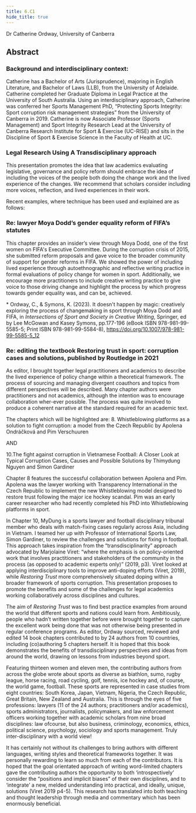 ```yaml
---
title: 6.C1
hide_title: true
---
```


<AbstractHeader sKey='id6_C1'>
    Dr Catherine Ordway, University of Canberra
</AbstractHeader>

## Abstract

### Background and interdisciplinary context:
Catherine has a Bachelor of Arts (Jurisprudence), majoring in English Literature, and Bachelor of Laws (LLB), from the University of Adelaide.  Catherine completed her Graduate Diploma in Legal Practice at the University of South Australia. Using an interdisciplinary approach, Catherine was conferred her Sports Management PhD, “Protecting Sports Integrity: Sport corruption risk management strategies” from the University of Canberra in 2019.  Catherine is now Associate Professor (Sports Management) and Sport Integrity Research Lead at the University of Canberra Research Institute for Sport & Exercise (UC-RISE) and sits in the Discipline of Sport & Exercise Science in the Faculty of Health at UC.

### Legal Research Using A Transdisciplinary approach
This presentation promotes the idea that law academics evaluating legislative, governance and policy reform should embrace the idea of including the voices of the people both doing the change work and the lived experience of the changes. We recommend that scholars consider including more voices, reflection, and lived experiences in their work.

Recent examples, where technique has been used and explained are as follows:

### Re: lawyer Moya Dodd’s gender equality reform of FIFA’s statutes 
This chapter provides an insider’s view through Moya Dodd, one of the first women on FIFA's Executive Committee. During the corruption crisis of 2015, she submitted reform proposals and gave voice to the broader community of support for gender reforms in FIFA. We showed the power of including lived experience through autoethnographic and reflective writing practice in formal evaluations of policy change for women in sport. Additionally, we encourage more practitioners to include creative writing practice to give voice to those driving change and highlight the process by which progress towards gender equality was, and can be, achieved.

\* Ordway, C., & Symons, K. (2023). It doesn't happen by magic: creatively exploring the process of changemaking in sport through Moya Dodd and FIFA, in *Intersections of Sport and Society in Creative Writing*, Springer, ed by Lee McGowan and Kasey Symons, pp.177-196 (eBook ISBN 978-981-99-5585-5; Print ISBN 978-981-99-5584-8), https://doi.org/10.1007/978-981-99-5585-5_12

### Re: editing the textbook Restoring trust in sport: corruption cases and solutions, published by Routledge in 2021
As editor, I brought together legal practitioners and academics to describe the lived experience of policy change within a theoretical framework.  The process of sourcing and managing divergent coauthors and topics from different perspectives will be described. Many chapter authors were practitioners and not academics, although the intention was to encourage collaboration wher-ever possible. The process was quite involved to produce a coherent narrative at the standard required for an academic text.

The chapters which will be highlighted are:
8. Whistleblowing platforms as a solution to fight corruption: a model from the Czech Republic by Apolena Ondráčková and Pim Verschuuren

AND

10.The fight against corruption in Vietnamese Football: A Closer Look at Typical Corruption Cases, Causes and Possible Solutions by Thimydung Nguyen and Simon Gardiner

Chapter 8 features the successful collaboration between Apolena and Pim.  Apolena was the lawyer working with Transparency International in the Czech Republic to implement the new Whistleblowing model designed to restore trust following the major ice hockey scandal.  Pim was an early career researcher who had recently completed his PhD into Whistleblowing platforms in sport.

In Chapter 10, MyDung is a sports lawyer and football disciplinary tribunal member who deals with match-fixing cases regularly across Asia, including in Vietnam.  I teamed her up with Professor of International Sports Law, Simon Gardiner, to review the challenges and solutions for fixing in football. 
This approach takes inspiration from the “transdisciplinarity” approach advocated by Marjolaine Viret: “where the emphasis is on policy-oriented work that involves practitioners and stakeholders of the community in the process (as opposed to academic experts only)” (2019, p3).  Viret looked at applying interdisciplinary tools to improve anti-doping efforts (Viret, 2019), while *Restoring Trust* more comprehensively situated doping within a broader framework of sports corruption.  This presentation proposes to promote the benefits and some of the challenges for legal academics working collaboratively across disciplines and cultures.

The aim of *Restoring Trust* was to find best practice examples from around the world that different sports and nations could learn from.  Ambitiously, people who hadn’t written together before were brought together to capture the excellent work being done that was not otherwise being presented in regular conference programs.  As editor, Ordway sourced, reviewed and edited 14 book chapters contributed to by 24 authors from 10 countries, including (co)authoring 5 chapters herself.  It is hoped that this book demonstrates the benefits of transdisciplinary perspectives and ideas from around the world, drawing on lessons from industries beyond sport.  

Featuring thirteen women and eleven men, the contributing authors from across the globe wrote about sports as diverse as biathlon, sumo, rugby league, horse racing, road cycling, golf, tennis, ice hockey and, of course, the world game, football.  These sports are represented in case studies from eight countries: South Korea, Japan, Vietnam, Nigeria, the Czech Republic, Great Britain, New Zealand and Australia.  This is through the eyes of five professions: lawyers (11 of the 24 authors; practitioners and/or academics), sports administrators, journalists, policymakers, and law enforcement officers working together with academic scholars from nine broad disciplines: law ofcourse, but also business, criminology, economics, ethics, political science, psychology, sociology and sports management.  Truly inter-disciplinary with a world view!

It has certainly not without its challenges to bring authors with different languages, writing styles and theoretical frameworks together.  It was personally rewarding to learn so much from each of the contributors.  It is hoped that the goal orientated approach of writing word-limited chapters gave the contributing authors the opportunity to both ‘introspectively’ consider the “positions and implicit biases” of their own disciplines, and to ‘integrate’ a new, melded understanding into practical, and ideally, unique, solutions (Viret 2019 p4-5).  This research has translated into both teaching and thought leadership through media and commentary which has been enormously beneficial.  
